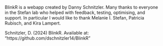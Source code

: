 BlinkR is a webapp created by Danny Schnitzler. Many thanks to everyone in the Stefan lab who helped with feedback, testing, optimising, and support. 
In particular I would like to thank Melanie I. Stefan, Patricia Rubisch, and Kira Lampert.

Schnitzler, D. (2024) BlinkR. Available at: "https://github.com/dschnitzler14/BlinkR"
